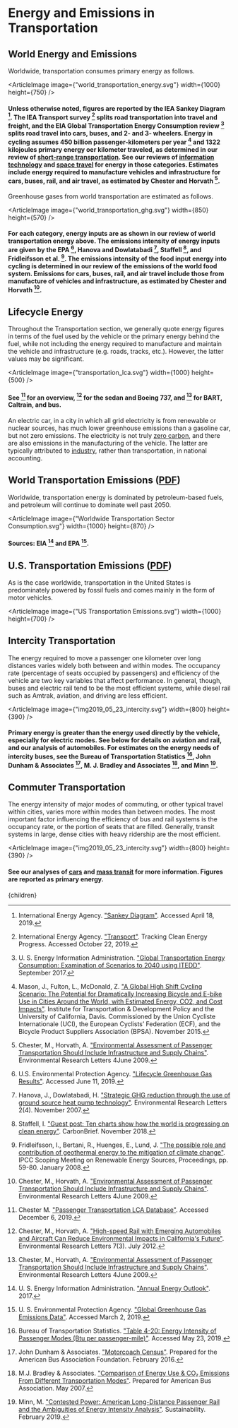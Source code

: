 



# Energy and Emissions in Transportation

## World Energy and Emissions
Worldwide, transportation consumes primary energy as follows.

<ArticleImage image={"world_transportation_energy.svg"} width={1000} height={750} />
#### Unless otherwise noted, figures are reported by the IEA Sankey Diagram [^7]. The IEA Transport survey [^8] splits road transportation into travel and freight, and the EIA Global Transportation Energy Consumption review [^15] splits road travel into cars, buses, and 2- and 3- wheelers. Energy in cycling assumes 450 billion passenger-kilometers per year [^11] and 1322 kilojoules primary energy oer kilometer traveled, as determined in our review of [short-range transportation](/energy/transport/transpo_short). See our reviews of [information technology](/energy/transport/transpo_data) and [space travel](/space/space_travel) for energy in those categories. Estimates include energy required to manufacture vehicles and infrastructure for cars, buses, rail, and air travel, as estimated by Chester and Horvath [^3].

Greenhouse gases from world transportation are estimated as follows.

<ArticleImage image={"world_transportation_ghg.svg"} width={850} height={570} />
#### For each category, energy inputs are as shown in our review of world transportation energy above. The emissions intensity of energy inputs are given by the EPA [^17], Hanova and Dowlatabadi [^6], Staffell [^13], and Fridleifsson et al. [^5]. The emissions intensity of the food input energy into cycling is determined in our review of the emissions of the world food system. Emissions for cars, buses, rail, and air travel include those from manufacture of vehicles and infrastructure, as estimated by Chester and Horvath [^3].

## Lifecycle Energy
Throughout the Transportation section, we generally quote energy figures in terms of the fuel used by the vehicle or the primary energy behind the fuel, while not including the energy required to manufacture and maintain the vehicle and infrastructure (e.g. roads, tracks, etc.). However, the latter values may be significant.

<ArticleImage image={"transportation_lca.svg"} width={1000} height={500} />
#### See [^2] for an overview, [^4] for the sedan and Boeing 737, and [^3] for BART, Caltrain, and bus.

An electric car, in a city in which all grid electricity is from renewable or nuclear sources, has much lower greenhouse emissions than a gasoline car, but not zero emissions. The electricity is not truly [zero carbon](/energy/energy_production/energy_env), and there are also emissions in the manufacturing of the vehicle. The latter are typically attributed to [industry](/energy/industry), rather than transportation, in national accounting.

## World Transportation Emissions ([PDF](https://drive.google.com/uc?export=view&id=1jP87QnTUqRaTU_D72tbmRZ4R87LDWmCk))

Worldwide, transportation energy is dominated by petroleum-based fuels, and petroleum will continue to dominate well past 2050.

<ArticleImage image={"Worldwide Transportation Sector Consumption.svg"} width={1000} height={870} />
#### Sources: EIA [^14] and EPA [^16].

## U.S. Transportation Emissions ([PDF](https://drive.google.com/uc?export=view&id=1vOakCCEJw1N1RM7dg2hP8oQdWnJT05CU))

As is the case worldwide, transportation in the United States is predominately powered by fossil fuels and comes mainly in the form of motor vehicles.

<ArticleImage image={"US Transportation Emissions.svg"} width={1000} height={700} />

## Intercity Transportation
The energy required to move a passenger one kilometer over long distances varies widely both between and within modes. The occupancy rate (percentage of seats occupied by passengers) and efficiency of the vehicle are two key variables that affect performance. In general, though, buses and electric rail tend to be the most efficient systems, while diesel rail such as Amtrak, aviation, and driving are less efficient.

<ArticleImage image={"img2019_05_23_intercity.svg"} width={800} height={390} />
#### Primary energy is greater than the energy used directly by the vehicle, especially for electric modes. See below for details on aviation and rail, and our analysis of automobiles. For estimates on the energy needs of intercity buses, see the Bureau of Transportation Statistics [^1], John Dunham & Associates [^9], M. J. Bradley and Associates [^10], and Minn [^12].

<VirtualTravelSolution />

## Commuter Transportation
The energy intensity of major modes of commuting, or other typical travel within cities, varies more within modes than between modes. The most important factor influencing the efficiency of bus and rail systems is the occupancy rate, or the portion of seats that are filled. Generally, transit systems in large, dense cities with heavy ridership are the most efficient.

<ArticleImage image={"img2019_05_23_intercity.svg"} width={800} height={390} />
#### See our analyses of [cars](/solution/energy/transpo_cars) and [mass transit](/energy/transport/transpo_transit) for more information. Figures are reported as primary energy.

[^1]: Bureau of Transportation Statistics. ["Table 4-20: Energy Intensity of Passenger Modes (Btu per passenger-mile)"](https://www.bts.gov/archive/publications/national_transportation_statistics/table_04_20). Accessed May 23, 2019.

[^2]: Chester M. ["Passenger Transportation LCA Database"](http://www.transportationlca.org/tlcadb-passenger.php). Accessed December 6, 2019.

[^3]: Chester, M., Horvath, A. ["Environmental Assessment of Passenger Transportation Should Include Infrastructure and Supply Chains"](http://dx.doi.org/10.1088/1748-9326/4/2/024008). Environmental Research Letters 4June 2009.

[^4]: Chester, M., Horvath, A. ["High-speed Rail with Emerging Automobiles and Aircraft Can Reduce Environmental Impacts in California's Future"](http://dx.doi.org/10.1088/1748-9326/7/3/034012). Environmental Research Letters 7(3). July 2012.

[^5]: Fridleifsson, I., Bertani, R., Huenges, E., Lund, J. ["The possible role and contribution of geothermal energy to the mitigation of climate change"](https://www.researchgate.net/publication/284685252_The_possible_role_and_contribution_of_geothermal_energy_to_the_mitigation_of_climate_change). IPCC Scoping Meeting on Renewable Energy Sources, Proceedings, pp. 59-80. January 2008.

[^6]: Hanova, J., Dowlatabadi, H. ["Strategic GHG reduction through the use of ground source heat pump technology"](https://iopscience.iop.org/article/10.1088/1748-9326/2/4/044001). Environmental Research Letters 2(4). November 2007.

[^7]: International Energy Agency. ["Sankey Diagram"](https://www.iea.org/Sankey/). Accessed April 18, 2019.

[^8]: International Energy Agency. ["Transport"](https://www.iea.org/tcep/transport/). Tracking Clean Energy Progress. Accessed October 22, 2019.

[^9]: John Dunham & Associates. ["Motorcoach Census"](https://buses.org/assets/images/uploads/pdf/Motorcoach_Census_2014.pdf). Prepared for the American Bus Association Foundation. February 2016.

[^10]: M.J. Bradley & Associates. ["Comparison of Energy Use & CO₂ Emissions From Different Transportation Modes"](https://jamesrivertrans.com/wp-content/uploads/2012/05/ComparativeEnergy.pdf). Prepared for American Bus Association. May 2007.

[^11]: Mason, J., Fulton, L., McDonald, Z. ["A Global High Shift Cycling Scenario: The Potential for Dramatically Increasing Bicycle and E-bike Use in Cities Around the World, with Estimated Energy, CO2, and Cost Impacts"](https://steps.ucdavis.edu/wp-content/uploads/2017/05/2015-UCD-ITS-RP-15-29.pdf). Institute for Transportation & Development Policy and the University of California, Davis. Commissioned by the Union Cycliste Internationale (UCI), the European Cyclists’ Federation (ECF), and the Bicycle Product Suppliers Association (BPSA). November 2015.

[^12]: Minn, M. ["Contested Power: American Long-Distance Passenger Rail and the Ambiguities of Energy Intensity Analysis"](https://www.mdpi.com/2071-1050/11/4/1200/pdf). Sustainability. February 2019.

[^13]: Staffell, I. ["Guest post: Ten charts show how the world is progressing on clean energy"](https://www.carbonbrief.org/guest-post-ten-charts-show-how-the-world-is-progressing-on-clean-energy). CarbonBrief. November 2018.

[^14]: U. S. Energy Information Administration. ["Annual Energy Outlook"](https://www.eia.gov/outlooks/ieo/excel/appl_tables.xlsx). 2017.

[^15]: U. S. Energy Information Administration. ["Global Transportation Energy Consumption: Examination of Scenarios to 2040 using ITEDD"](https://www.eia.gov/analysis/studies/transportation/scenarios/). September 2017.

[^16]: U. S. Environmental Protection Agency. ["Global Greenhouse Gas Emissions Data"](https://www.epa.gov/ghgemissions/global-greenhouse-gas-emissions-data). Accessed March 2, 2019.

[^17]: U.S. Environmental Protection Agency. ["Lifecycle Greenhouse Gas Results"](https://www.epa.gov/fuels-registration-reporting-and-compliance-help/lifecycle-greenhouse-gas-results). Accessed June 11, 2019.

  <Article 
    focusAreaUrl={focusAreaUrl} 
    hierarchy={hierarchy} 
    site={site}
  >
    {children}
  </Article>